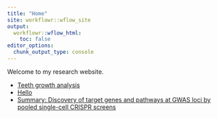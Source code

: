 ```yaml
---
title: "Home"
site: workflowr::wflow_site
output:
  workflowr::wflow_html:
    toc: false
editor_options:
  chunk_output_type: console
---
```


Welcome to my research website.

-   [Teeth growth analysis](teeth.html)
-   [Hello](hello.html)
-   [Summary: Discovery of target genes and pathways at GWAS loci by pooled single-cell CRISPR screens](Analysis1.html)

